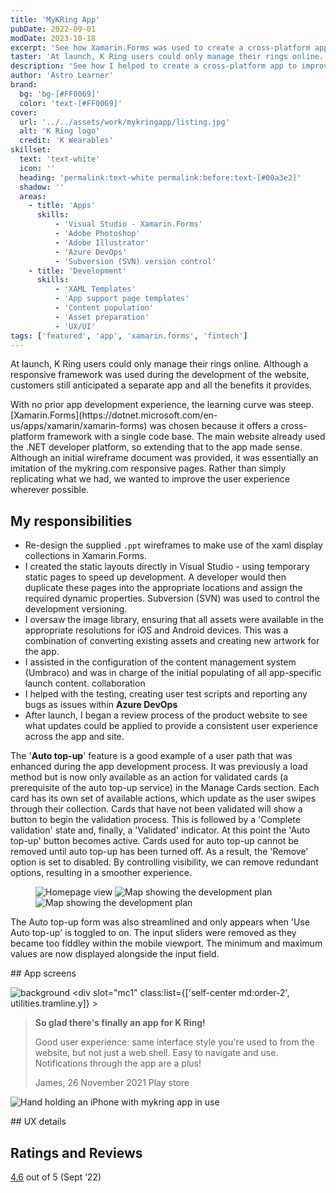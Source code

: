 ```yaml
---
title: 'MyKRing App'
pubDate: 2022-09-01
modDate: 2023-10-18
excerpt: 'See how Xamarin.Forms was used to create a cross-platform app to improve the customer experience and make authentication easier.'
taster: 'At launch, K Ring users could only manage their rings online. Despite having an advanced responsive framework the website, customers still anticipated a separate app and all the simplicity it provides. See how we created a cross-platform solution with Xamarin.Forms.'
description: 'See how I helped to create a cross-platform app to improve the customer experience and make authentication easier.'
author: 'Astro Learner'
brand: 
  bg: 'bg-[#FF0069]'
  color: 'text-[#FF0069]'
cover:
  url: '../../assets/work/mykringapp/listing.jpg'
  alt: 'K Ring logo'
  credit: 'K Wearables'
skillset:
  text: 'text-white'
  icon: ''
  heading: 'permalink:text-white permalink:before:text-[#00a3e2]'
  shadow: ''
  areas:
    - title: 'Apps'
      skills:
          - 'Visual Studio - Xamarin.Forms'
          - 'Adobe Photoshop'
          - 'Adobe Illustrator'
          - 'Azure DevOps'
          - 'Subversion (SVN) version control'
    - title: 'Development'
      skills:
          - 'XAML Templates'
          - 'App support page templates'
          - 'Content population'
          - 'Asset preparation'
          - 'UX/UI'
tags: ['featured', 'app', 'xamarin.forms', 'fintech']
---
```







<p class="lead">
    At launch, K&nbsp;Ring users could only manage their rings online. Although a responsive framework was used during the development of the website, customers still anticipated a separate app and all the benefits it provides.
  </p>
  With no prior app development experience, the learning curve was steep. [Xamarin.Forms](https://dotnet.microsoft.com/en-us/apps/xamarin/xamarin-forms) was chosen because it offers a cross-platform framework with a single code base. The main website already used the .NET developer platform, so extending that to the app made sense.
  Although an initial wireframe document was provided, it was essentially an imitation of the mykring.com responsive pages. Rather than simply replicating what we had, we wanted to improve the user experience wherever possible.

## My responsibilities

-   Re-design the supplied `.ppt` wireframes to make use of the xaml display collections in Xamarin.Forms.
-   I created the static layouts directly in Visual Studio - using temporary static pages to speed up development. A developer would then duplicate these pages into the appropriate locations and assign the required dynamic properties. Subversion (SVN) was used to control the development versioning.
-   I oversaw the image library, ensuring that all assets were available in the appropriate resolutions for iOS and Android devices. This was a combination of converting existing assets and creating new artwork for the app.
-   I assisted in the configuration of the content management system (Umbraco) and was in charge of the initial populating of all app-specific launch content. <span class="label label--info !m-0">collaboration</span>
-   I helped with the testing, creating user test scripts and reporting any bugs as issues within **Azure DevOps**
-   After launch, I began a review process of the product website to see what updates could be applied to provide a consistent user experience across the app and site.

The '**Auto top-up**' feature is a good example of a user path that was enhanced during the app development process. It was previously a load method but is now only available as an action for validated cards (a prerequisite of the auto top-up service) in the Manage Cards section.
Each card has its own set of available actions, which update as the user swipes through their collection. Cards that have not been validated will show a button to begin the validation process. This is followed by a 'Complete validation' state and, finally, a 'Validated' indicator. At this point the 'Auto top-up' button becomes active. Cards used for auto top-up cannot be removed until auto top-up has been turned off. As a result, the 'Remove' option is set to disabled.
By controlling visibility, we can remove redundant options, resulting in a smoother experience.

<Figure caption='Unnecessary elements from the online responsive version (left) were stripped out to streamline the app layout (middle and right) ' credit='App v1.0.1, K&nbsp;Wearables Ltd.'>
  <Image src={web_autotopup} alt="Homepage view" class="w-full h-auto shadow-md border border-outline" />
  <Image src={auto_topup} alt="Map showing the development plan" class="w-full h-auto shadow-md border border-outline" />
  <Image src={auto_topup_open} alt="Map showing the development plan" class="w-full h-auto shadow-md border border-outline" />
</Figure>

The Auto top-up form was also streamlined and only appears when 'Use Auto top-up' is toggled to on. The input sliders were removed as they became too fiddley within the mobile viewport. The minimum and maximum values are now displayed alongside the input field.

<Gallery collection='gScreens' data={data} >
<Fragment slot="title">
## App screens
</Fragment>

</Gallery>



<Block
        mode="pair"
        bg="bg-neutral-100"
        grid="grid mx-auto grid-cols-1 md:grid-cols-2 md:grid-rows-1 lg:grid-cols-block60 min-h-block gap-8 max-w-container"
        breakout={true}
    >
    <Image src={svgbg} alt="background" class="object-cover w-full h-full absolute inset-0" />
        <div
            slot="mc1"
            class:list={['self-center md:order-2', utilities.tramline.y]}
        >
            <blockquote
                class="not-prose m-0 pl-0 text-xl italic md:text-2xl xl:text-3xl"
            >
                <p class="mb-4 font-headline">
                    <strong>So glad there's finally an app for K&nbsp;Ring!</strong>
                </p>
                <p>
                    Good user experience: same interface style you're used to
                    from the website, but not just a web shell. Easy to navigate
                    and use. Notifications through the app are a plus!
                </p>
                <p class="cite inline-flex items-center"><span class="mr-2 text-sm text-yellow-500 leading-none "><span class="inline-block w-6 h-6 icon-[mdi--star]"></span><span class="inline-block w-6 h-6 icon-[mdi--star]"></span><span class="inline-block w-6 h-6 icon-[mdi--star]"></span><span class="inline-block w-6 h-6 icon-[mdi--star]"></span><span class="inline-block w-6 h-6 icon-[mdi--star]"></span></span>James, 26 November 2021 Play store</p>
            </blockquote>
        </div>
        <div slot="mc2" class="not-prose self-end md:order-1">
            <img
                src="/img/work/mykringapp/iPhone__hand.png"
                class="relative m-0 mt-8 h-[480px] w-full object-contain lg:h-[640px]"
                alt="Hand holding an iPhone with mykring app in use" />
        </div>
    </Block>

<Gallery collection='gUx' data={data} >
<Fragment slot="title">
## UX details
</Fragment>

</Gallery>

## Ratings and Reviews

<p>
  <a href="https://apps.apple.com/gb/app/mykring/id1578688520?see-all=reviews"
     class="link"
     target="_blank"><span class="text-4xl font-black">4.6</span></a> out of 5 <span class="text-sm">(Sept &rsquo;22)</span>
</p>

<Reviews data={data.reviews}/>


<BlockPicture src={floating_handsets} class="my-0" alt="Laptop and iPhone image showing K Ring website" credit={frontmatter.title} wrapper={true} />
